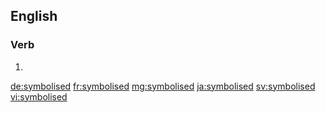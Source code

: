 ==English==

===Verb===
{{head|en|verb form}}

# {{en-past of|symbolise}}

[[de:symbolised]]
[[fr:symbolised]]
[[mg:symbolised]]
[[ja:symbolised]]
[[sv:symbolised]]
[[vi:symbolised]]